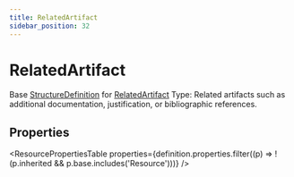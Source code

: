 ```yaml
---
title: RelatedArtifact
sidebar_position: 32
---
```


# RelatedArtifact

Base <a href="/docs/api/fhir/resources/structuredefinition">StructureDefinition</a> for <a href="/docs/api/fhir/datatypes/relatedartifact">RelatedArtifact</a> Type: Related artifacts such as additional documentation, justification, or bibliographic references.

<Tabs queryString="intro-section">
<TabItem value="schema" label="Schema" default>


## Properties


<ResourcePropertiesTable properties={definition.properties.filter((p) => !(p.inherited && p.base.includes('Resource')))} />


</TabItem>
  
  
  
  

</Tabs>
